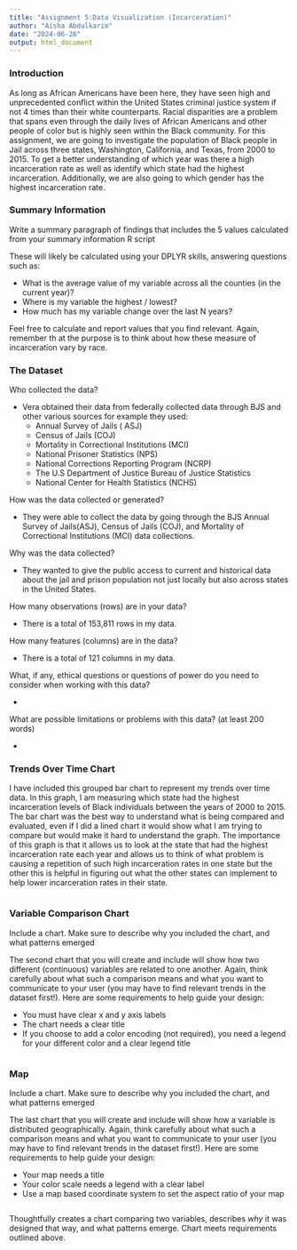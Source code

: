 ```yaml
---
title: "Assignment 5:Data Visualization (Incarceration)"
author: "Aisha Abdulkarim"
date: "2024-06-26"
output: html_document
---
```


### Introduction

As long as African Americans have been here, they have seen high and unprecedented conflict within the United States criminal justice system if not 4 times than their white counterparts. Racial disparities are a problem that spans even through the daily lives of African Americans and other people of color but is highly seen within the Black community. For this assignment, we are going to investigate the population of Black people in Jail across three states, Washington, California, and Texas, from 2000 to 2015. To get a better understanding of which year was there a high incarceration rate as well as identify which state had the highest incarceration. Additionally, we are also going to which gender has the highest incarceration rate. 

### Summary Information

Write a summary paragraph of findings that includes the 5 values calculated from your summary information R script

These will likely be calculated using your DPLYR skills, answering questions such as:

- What is the average value of my variable across all the counties (in the current year)?
- Where is my variable the highest / lowest?
- How much has my variable change over the last N years?

Feel free to calculate and report values that you find relevant. Again, remember th  at the purpose is to think about how these measure of incarceration vary by race.

### The Dataset

Who collected the data?

  - Vera obtained their data from federally collected data through BJS and other various sources for example they used: 
    - Annual Survey of Jails ( ASJ)
    - Census of Jails (COJ)
    - Mortality in Correctional Institutions (MCI)
    - National Prisoner Statistics (NPS)
    - National Corrections Reporting Program (NCRP)
    - The U.S Department of Justice Bureau of Justice Statistics 
    - National Center for Health Statistics (NCHS)

How was the data collected or generated?  

  - They were able to collect the data by going through the BJS Annual Survey of Jails(ASJ), Census of Jails (COJ), and Mortality of Correctional Institutions (MCI) data collections. 

Why was the data collected?  

  - They wanted to give the public access to current and historical data about the jail and prison population not just locally but also across states in the United States.

How many observations (rows) are in your data?  

  - There is a total of 153,811 rows in my data.

How many features (columns) are in the data?

  - There is a total of 121 columns in my data. 

What, if any, ethical questions or questions of power do you need to consider when working with this data?  

  - 
  
What are possible limitations or problems with this data?   (at least 200 words)

  - 

### Trends Over Time Chart

I have included this grouped bar chart to represent my trends over time data. In this graph, I am measuring which state had the highest incarceration levels of Black individuals between the years of 2000 to 2015. The bar chart was the best way to understand what is being compared and evaluated, even if I did a lined chart it would show what I am trying to compare but would make it hard to understand the graph. The importance of this graph is that it allows us to look at the state that had the highest incarceration rate each year and allows us to think of what problem is causing a repetition of such high incarceration rates in one state but the other this is helpful in figuring out what the other states can implement to help lower incarceration rates in their state.


```r
```


### Variable Comparison Chart

Include a chart. Make sure to describe why you included the chart, and what patterns emerged

The second chart that you will create and include will show how two different (continuous) variables are related to one another. Again, think carefully about what such a comparison means and what you want to communicate to your user (you may have to find relevant trends in the dataset first!). Here are some requirements to help guide your design:

- You must have clear x and y axis labels
- The chart needs a clear title 
- If you choose to add a color encoding (not required), you need a legend for your different color and a clear legend title

```r
```

### Map

Include a chart. Make sure to describe why you included the chart, and what patterns emerged

The last chart that you will create and include will show how a variable is distributed geographically. Again, think carefully about what such a comparison means and what you want to communicate to your user (you may have to find relevant trends in the dataset first!). Here are some requirements to help guide your design:

- Your map needs a title
- Your color scale needs a legend with a clear label
- Use a map based coordinate system to set the aspect ratio of your map

```r
```


Thoughtfully creates a chart comparing two variables, describes *why* it was designed that way, and what patterns emerge. Chart meets requirements outlined above.